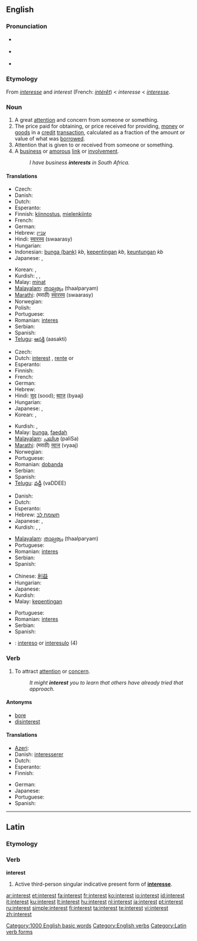 {{wikipedia|dab=Interest (disambiguation)|Interest}}
==English==

{{rank|story|deep|meet|472|interest|brother|I've|longer}}

===Pronunciation===
* {{a|RP}} {{IPA|/ˈɪntɹɛst/}}
* {{a|US}} {{IPA|/ˈɪntɹəst/|/ˈɪntəɹəst/}}
* {{audio|en-us-interest.ogg|Audio (US)}}

===Etymology===
From {{etyl|fro}} ''[[interesse]]'' and ''interest'' (French: ''[[intérêt]]'') < {{ML.}} ''interesse'' < {{etyl|la}} ''[[interesse]]''.

===Noun===
{{en-noun}}

# A great [[attention]] and concern from someone or something.
# The price paid for obtaining, or price received for providing, [[money]] or [[goods]] in a [[credit]] [[transaction]], calculated as a fraction of the amount or value of what was [[borrow]]ed.
# Attention that is given to or received from someone or something.
# A [[business]] or [[amorous]] [[link]] or [[involvement]].
#: ''I have business '''interests''' in South Africa.''

====Translations====
{{trans-top|great attention and concern from someone}}
* Czech: {{t+|cs|zájem|m}}
* Danish: {{t-|da|interesse}}
* Dutch: {{t+|nl|interesse|f}}
* Esperanto: {{t-|eo|intereso|xs=Esperanto}}
* Finnish: [[kiinnostus]], [[mielenkiinto]]
* French: {{t+|fr|intérêt|m}}
* German: {{t+|de|Interesse|n}}
* Hebrew: [[עניין]] {{m}}
* Hindi: [[स्वारस्य]] (swaarasy)
* Hungarian: {{t+|hu|érdeklődés}}
* Indonesian: [[bunga (bank)]] ''kb'', [[penting|kepentingan]] ''kb'', [[keuntungan]] ''kb''
* Japanese: {{t+|ja|興味|[[きょうみ]]|tr={{Jpan|sc=Jpan}}, kyōmi}}, {{t+|ja|関心|[[かんしん]]|tr={{Jpan|sc=Jpan}}, kanshin}}
{{trans-mid}}
* Korean: {{ko-inline|흥미|heungmi}}, {{ko-inline|관심|gwansim}}
* Kurdish: {{t+|ku|mereq|f}}, {{t+|ku|balkêşî|f}}, {{t-|ku|entres|f}}
* Malay: [[minat]]
* [[Malayalam]]: [[താല്പര്യം]] (thaalparyam)
* [[Marathi]]: (मराठी) [[स्वारस्य]] (swaarasy)
* Norwegian: {{t+|no|interesse|m}}
* Polish: {{t+|pl|zainteresowanie|n}}
* Portuguese: {{t+|pt|interesse|m}}
* Romanian: [[interes]] {{n}}
* Serbian: {{t+|sr|interes|m}}
* Spanish: {{t-|es|interés|m}}
* [[Telugu]]: [[ఆసక్తి]] (aasakti)
{{trans-bottom}}

{{trans-top|the price of credit}}
* Czech: {{t-|cs|úrok|m}}
* Dutch: [[interest]] {{m}}, [[rente]] {{f}} or {{m}}
* Esperanto: {{t-|eo|interezo|xs=Esperanto}}
* Finnish: {{t+|fi|korko}}
* French: {{t+|fr|intérêt|m}}
* German: {{t+|de|Zins|m}}
* Hebrew: {{t+|he|ריבית|f|sc=Hebr}}
* Hindi: [[सूद]] (sood); [[ब्याज]] (byaaj)
* Hungarian: {{t+|hu|kamat}}
* Japanese: {{t|ja|利子|[[りし]]|tr={{Jpan|sc=Jpan}}, rishi}}, {{t|ja|利息|[[りそく]]|tr={{Jpan|sc=Jpan}}, risoku}}
* Korean: {{ko-inline|이자|ija}}, {{ko-inline|이익|i-ik}}
{{trans-mid}}
* Kurdish: {{t+|ku|faîz|f}}, {{t+|ku|riba|f}}
* Malay: [[bunga]], [[faedah]]
* [[Malayalam]]: [[പലിശ]] (paliSa)
* [[Marathi]]: (मराठी) [[व्याज]] (vyaaj)
* Norwegian: {{t-|no|rente|f}}
* Portuguese: {{t+|pt|juros|m}}
* Romanian: [[dobanda]]
* Serbian: {{t+|sr|interes|m}}
* Spanish: {{t-|es|interés|m}}
* [[Telugu]]: [[వడ్డీ]] (vaDDEE)
{{trans-bottom}}
{{trans-top|attention that is given to or received from someone or something}}
* Danish: {{t-|da|interessant}}
* Dutch: {{t+|nl|belangstelling|f}}
* Esperanto: {{t-|eo|intereso|xs=Esperanto}}
* Hebrew: [[תשומת לב]] {{f}}
* Japanese: {{t+|ja|興味|[[きょうみ]]|tr={{Jpan|sc=Jpan}}, kyōmi}}, {{t+|ja|関心|[[かんしん]]|tr={{Jpan|sc=Jpan}}, kanshin}}
* Kurdish: {{t+|ku|mereq|f}}, {{t+|ku|balkêşî|f}}, {{t-|ku|entres|f}}
{{trans-mid}}
* [[Malayalam]]: [[താല്പര്യം]] (thaalparyam)
* Portuguese: {{t+|pt|interesse|m}}
* Romanian: [[interes]] {{n}}
* Serbian: {{t+|sr|interes|m}}
* Spanish: {{t-|es|interés|m}}
{{trans-bottom}}

{{trans-top|business or amorous link or involvement}}
* Chinese: [[利益]]
* Hungarian: {{t+|hu|érdek}}
* Japanese: {{t+|ja|利益|tr=[[りえき]], rieki|sc=Jpan}}
* Kurdish: {{t-|ku|entres|f}}
* Malay: [[kepentingan]]
{{trans-mid}}
* Portuguese: {{t+|pt|interesse|m}}
* Romanian: [[interes]] {{n}}
* Serbian: {{t+|sr|interes|m}}
* Spanish: {{t-|es|interés|m}}
{{trans-bottom}}
{{checktrans-top}}
* {{ttbc|Esperanto}}: [[intereso]] or [[interesulo]] (4)
{{checktrans-mid}}
{{checktrans-bottom}}

===Verb===
{{en-verb}}

# To attract [[attention]] or [[concern]].
#: ''It might '''interest''' you to learn that others have already tried that approach.''

====Antonyms====
* [[bore]]
* [[disinterest]]

====Translations====
{{trans-top|to attract attention or concern}}
* [[Azeri]]: {{t|az|maraq|xs=Azeri}}
* Danish: [[interesserer]]
* Dutch: {{t+|nl|interesseren}}
* Esperanto: {{t-|eo|interesi|xs=Esperanto}}
* Finnish: {{t+|fi|kiinnostaa}}
{{trans-mid}}
* German: {{t+|de|interessieren}}
* Japanese: {{qualifier|phrase}} {{t|ja|興味を引く|tr=kyōmi wo hiku|sc=Jpan}}
* Portuguese: {{t+|pt|interessar}}
* Spanish: {{t-|es|interesar}}
{{trans-bottom}}

[[Category:1000 English basic words]]
[[Category:English verbs]]

----

==Latin==

===Etymology===
{{inflected form of|interesse}}

===Verb===
'''interest'''

# Active third-person singular indicative present form of '''[[interesse]]'''.

[[Category:Latin verb forms]]

[[ar:interest]]
[[et:interest]]
[[fa:interest]]
[[fr:interest]]
[[ko:interest]]
[[io:interest]]
[[id:interest]]
[[it:interest]]
[[ku:interest]]
[[lt:interest]]
[[hu:interest]]
[[nl:interest]]
[[ja:interest]]
[[pt:interest]]
[[ru:interest]]
[[simple:interest]]
[[fi:interest]]
[[ta:interest]]
[[te:interest]]
[[vi:interest]]
[[zh:interest]]